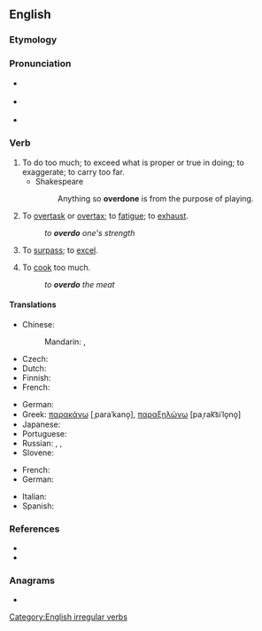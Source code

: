 ==English==

===Etymology===
{{prefix|over|do|lang=en}}

===Pronunciation===
* {{a|RP}} {{IPA|/ˌəʊ.vəˈdu/|lang=en}}
* {{a|US}} {{IPA|/ˌoʊ.vəɹˈdu/|lang=en}}
* {{homophones|lang=en|overdue}} {{qualifier|US, some dialects}}

===Verb===
{{en-verb|overdoes|overdoing|overdid|overdone}}

# To do too much; to exceed what is proper or true in doing; to exaggerate; to carry too far.
#* Shakespeare
#*: Anything so '''overdone''' is from the purpose of playing.
# To [[overtask]] or [[overtax]]; to [[fatigue]]; to [[exhaust]].
#: ''to '''overdo''' one's strength''
# To [[surpass]]; to [[excel]].
#: {{rfquotek|Tennyson}}
# To [[cook]] too much.
#: ''to '''overdo''' the meat''

====Translations====
{{trans-top|to do too much of something}}
* Chinese:
*: Mandarin: {{t|cmn|[[做]][[得]][[過分]]|sc=Hani}}, {{t|cmn|[[做]][[得]][[过分]]|tr=zuò de guòfèn|sc=Hani}}
* Czech: {{t+|cs|přehnat}}
* Dutch: {{t+|nl|overdrijven}}
* Finnish: {{t+|fi|liioitella}}
* French: {{t|fr|en faire trop}}
{{trans-mid}}
* German: {{t+|de|übertreiben}}
* Greek: [[παρακάνω]] [ˌparaˈkano̞], [[παραξηλώνω]] [paˌrak͡siˈlo̞no̞]
* Japanese: {{t|ja|過ぎる|tr=sugiru}}
* Portuguese: {{t+|pt|exagerar}}
* Russian: {{t+|ru|перестараться}}, {{t+|ru|переусердствовать}}, {{qualifier|informal}} {{t+|ru|переборщить}}
* Slovene: {{t|sl|pretiravati}}
{{trans-bottom}}

{{trans-top|to cook too much}}
* French: {{t|fr|trop cuire}}
* German: {{t|de|zu lange kochen}}
{{trans-mid}}
* Italian: {{t|it|cuocere troppo}}
* Spanish: {{t|es|cocer demasiado}}
{{trans-bottom}}

===References===
* {{R:Century 1911}}
* {{R:Webster 1913}}

===Anagrams===
* {{anagrams|en|do over|do-over|doover}}

[[Category:English irregular verbs]]